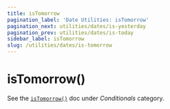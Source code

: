 ```yaml
---
title: isTomorrow
pagination_label: 'Date Utilities: isTomorrow'
pagination_next: utilities/dates/is-yesterday
pagination_prev: utilities/dates/is-today
sidebar_label: isTomorrow
slug: /utilities/dates/is-tomorrow
---
```



<PackageCaption packageName='@spa-tools/utilities' />

# isTomorrow()

See the [`isTomorrow()`](../conditionals/is-tomorrow) doc under _Conditionals_ category.
